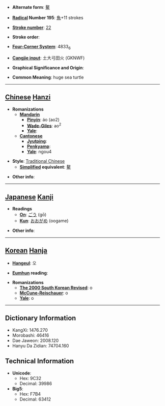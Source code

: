 * '''Alternate form''': [[鳌]]

* '''[[Wiktionary:Chinese radical index| Radical]] Number 195''': [[Wiktionary:Chinese radical index 魚|魚]]+11 strokes

* '''[[Wiktionary:Chinese total strokes index|Stroke number]]''': [[Wiktionary:Chinese total strokes index 22|22]]

* '''Stroke order''': 

* '''[[Wiktionary:Chinese four corner index|Four-Corner System]]''': 4833<sub>6</sub>

* '''[[Wiktionary:Chinese Cangjie index|Cangjie input]]''': 土大弓田火 (GKNWF)

* '''Graphical Significance and Origin''': 

* '''Common Meaning''': huge sea turtle

----

== [[Chinese]] [[Hanzi]] ==

* '''Romanizations'''
** '''[[Mandarin]]'''
*** '''[[Pinyin]]''': áo (ao2)
*** '''[[Wade-Giles]]''': ao<sup>2</sup>
*** '''[[Yale]]''': 
** '''[[Cantonese]]'''
*** '''[[Jyutping]]''':
*** '''[[Penkyamp]]''': 
*** '''[[Yale]]''': ngou4

* '''Style''': [[Traditional Chinese]] 
** '''[[Simplified Chinese|Simplified]] equivalent''': [[鳌]]

* '''Other info''': 

----

== [[Japanese]] [[Kanji]] ==

* '''Readings'''
** '''[[On]]''': [[ごう]] (gō)
** '''[[Kun]]''': [[おおがめ]] (oogame)

* '''Other info''':  

----

== [[Korean]] [[Hanja]] ==

* '''[[Hangeul]]''': 오

* '''[[Eumhun]] reading''': 

* '''Romanizations'''
** '''[[The 2000 South Korean Revised Romanization|The 2000 South Korean Revised]]''': o
** '''[[McCune-Reischauer]]''': o
** '''[[Yale]]''': o

----

== Dictionary Information ==

* KangXi: 1476.270
* Morobashi: 46416
* Dae Jaweon: 2008.120
* Hanyu Da Zidian: 74704.160

== Technical Information ==

* '''Unicode''':
** Hex: 9C32
** Decimal: 39986
* '''Big5''':
** Hex: F7B4
** Decimal: 63412
